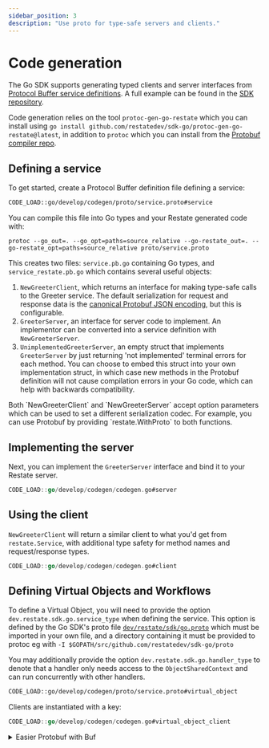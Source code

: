```yaml
---
sidebar_position: 3
description: "Use proto for type-safe servers and clients."
---
```



# Code generation

The Go SDK supports generating typed clients and server interfaces from
[Protocol Buffer service definitions](https://protobuf.dev/programming-guides/proto3/#services).
A full example can be found in the [SDK repository](https://github.com/restatedev/sdk-go/tree/main/examples/codegen).

Code generation relies on the tool `protoc-gen-go-restate` which you can install using
`go install github.com/restatedev/sdk-go/protoc-gen-go-restate@latest`, in addition to `protoc`
which you can install from the [Protobuf compiler repo](https://github.com/protocolbuffers/protobuf#protobuf-compiler-installation).

## Defining a service

To get started, create a Protocol Buffer definition file defining a service:

```proto service.proto
CODE_LOAD::go/develop/codegen/proto/service.proto#service
```

You can compile this file into Go types and your Restate generated code with:

```shell
protoc --go_out=. --go_opt=paths=source_relative --go-restate_out=. --go-restate_opt=paths=source_relative proto/service.proto
```

This creates two files: `service.pb.go` containing Go types, and `service_restate.pb.go` which contains several useful objects:
1. `NewGreeterClient`, which returns an interface for making type-safe calls to the Greeter service. The default serialization
   for request and response data is the [canonical Protobuf JSON encoding](https://protobuf.dev/programming-guides/proto3/#json),
   but this is configurable.
2. `GreeterServer`, an interface for server code to implement. An implementor can be converted into a service definition with
   `NewGreeterServer`.
3. `UnimplementedGreeterServer`, an empty struct that implements `GreeterServer` by just returning 'not implemented' terminal
   errors for each method. You can choose to embed this struct into your own implementation struct, in which case new methods
   in the Protobuf definition will not cause compilation errors in your Go code, which can help with backwards compatibility.

<Admonition type="tip" title="Want to use different serialization?">
    Both `NewGreeterClient` and `NewGreeterServer` accept option parameters which can be used to set a different serialization codec.
    For example, you can use Protobuf by providing `restate.WithProto` to both functions.
</Admonition>

## Implementing the server

Next, you can implement the `GreeterServer` interface and bind it to your Restate server.

```go
CODE_LOAD::go/develop/codegen/codegen.go#server
```

## Using the client

`NewGreeterClient` will return a similar client to what you'd get from `restate.Service`, with additional
type safety for method names and request/response types.

```go
CODE_LOAD::go/develop/codegen/codegen.go#client
```

## Defining Virtual Objects and Workflows

To define a Virtual Object, you will need to provide the option `dev.restate.sdk.go.service_type` when defining the service.
This option is defined by the Go SDK's proto file
[`dev/restate/sdk/go.proto`](https://github.com/restatedev/sdk-go/blob/main/proto/dev/restate/sdk/go.proto) which must be imported in your own file,
and a directory containing it must be provided to protoc eg with `-I $GOPATH/src/github.com/restatedev/sdk-go/proto`

You may additionally provide the option `dev.restate.sdk.go.handler_type` to denote that a handler only needs access to the `ObjectSharedContext` and can run
concurrently with other handlers.

```proto
CODE_LOAD::go/develop/codegen/proto/service.proto#virtual_object
```

Clients are instantiated with a key:
```go
CODE_LOAD::go/develop/codegen/codegen.go#virtual_object_client
```

<details className={"grey-details"}>
    <summary>Easier Protobuf with Buf</summary>

    Instead of manually wrangling `protoc` to handle generation and proto imports,
    it can be a lot easier to use [Buf](https://buf.build/).

    Buf determines what code to generate based on a `buf.gen.yaml` file:
    ```yaml
    version: v2
    managed:
      enabled: true
    plugins:
      - remote: buf.build/protocolbuffers/go:v1.34.2
        out: .
        opt: paths=source_relative
      - local: protoc-gen-go-restate
        out: .
        opt: paths=source_relative
    inputs:
      - directory: .
    ```

    And to allow the import of `dev/restate/sdk/go.proto`, you can specify the dependency in your `buf.yaml`:
    ```yaml
    version: v2
    lint:
      use:
        - DEFAULT
    breaking:
      use:
        - FILE
    deps:
      - buf.build/restatedev/sdk-go
    ```

    Then you can run `buf generate` to generate the code.
</details>
